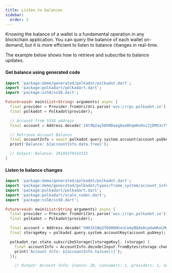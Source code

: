 ```yaml
---
title: Listen to balances
sidebar:
  order: 3
---
```


Knowing the balance of a wallet is a fundamental operation in any blockchain application. You can query the balance of each wallet on-demand, but it is more efficient to listen to balance changes in real-time.

The example below shows how to retrieve and subscribe to balance updates.

#### Get balance using generated code

```dart
import 'package:demo/generated/polkadot/polkadot.dart';
import 'package:polkadart/polkadart.dart';
import 'package:ss58/ss58.dart';

Future<void> main(List<String> arguments) async {
  final provider = Provider.fromUri(Uri.parse('wss://rpc.polkadot.io'));
  final polkadot = Polkadot(provider);

  // Account from SS58 address
  final account = Address.decode('19t9Q2ay58hMDaeg6eeBhqmHsRnc2jDMV3cYYw9zbc59HLj');

  // Retrieve Account Balance
  final accountInfo = await polkadot.query.system.account(account.pubkey);
  print('Balance: ${accountInfo.data.free}');

  // Output: Balance: 20109379543332
}
```

#### Listen to balance changes

```dart
import 'package:demo/generated/polkadot/polkadot.dart';
import 'package:demo/generated/polkadot/types/frame_system/account_info.dart';
import 'package:polkadart/polkadart.dart';
import 'package:polkadart/scale_codec.dart';
import 'package:ss58/ss58.dart';

Future<void> main(List<String arguments) async {
  final provider = Provider.fromUri(Uri.parse('wss://rpc.polkadot.io'));
  final polkadot = Polkadot(provider);

  final account = Address.decode('5HHJX1Nq3f6QH8HGxnCemyBQ4eAcpUwmKoLMw5AvboavPfrh');
  final storageKey = polkadot.query.system.accountKey(account.pubkey);

  polkadot.rpc.state.subscribeStorage([storageKey], (storage) {
    final accountInfo = AccountInfo.decode(Input.fromBytes(storage.changes[0].value!));
    print('Account Info: ${accountInfo.toJson()}');
  });

	// Output: Account Info: {nonce: 28, consumers: 1, providers: 1, sufficients: 0, data: {free: 1010064392159, reserved: 50611660000000, frozen: 0, flags: 170141183460469231731687303715884105728}}

```